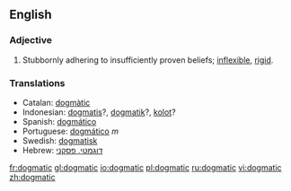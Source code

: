 ==English==
===Adjective===
#Stubbornly adhering to insufficiently proven beliefs; [[inflexible]], [[rigid]].

=== Translations ===
*Catalan: [[dogmàtic]]
*Indonesian: [[dogmatis]]?, [[dogmatik]]?, [[kolot]]?
*Spanish: [[dogmático]]
*Portuguese: [[dogmático]] ''m''
*Swedish: [[dogmatisk]]
*Hebrew: [[דוגמטי, פסקני]]

[[fr:dogmatic]]
[[gl:dogmatic]]
[[io:dogmatic]]
[[pl:dogmatic]]
[[ru:dogmatic]]
[[vi:dogmatic]]
[[zh:dogmatic]]